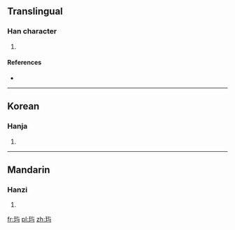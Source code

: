 {{also|璵}}
==Translingual==

===Han character===
{{Han char|rn=96|rad=玉|as=03|sn=7|four=|canj=一土卜尸一 (MGYSM)}}

# {{defn|Han|sort=玉03}}

====References====
* {{Han ref|kx=0727.251|hdz=21102.051|uh=7399|ud=29593}}

----

==Korean==

===Hanja===
{{ko-hanja|hangeul=여|eumhun=|rv=yeo|mr=yŏ|y=ye}}

# {{defn|Korean|sort=玉03}}

----

==Mandarin==

===Hanzi===
{{cmn-hanzi|pin=[[chàng]] ([[chang4]]), [[dàng]] ([[dang4]]), [[yú]] ([[yu2]])|wg=ch'ang<sup>4</sup>, tang<sup>4</sup>, yü<sup>2</sup>}}

# {{defn|Mandarin|sort=玉03}}

[[fr:玙]]
[[pl:玙]]
[[zh:玙]]